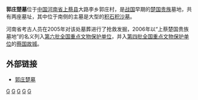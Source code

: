 {{文物保护单位
| 级别 = 全国
| 名称 = 蔡国故城<br /><span style="font-size:smaller;">上蔡楚国贵族墓地</span>
| 编号 = 4-28
| 分类 = 古遗址
| 时代 = [[西周|西周]]至[[春秋时期|春秋时期]]
| 所在 = [[河南省|河南省]][[上蔡县|上蔡县]]
| 登录 = 1996年
| Cat = 河南全国重点文物保护单位
}}
'''郭庄楚墓'''位于[[中华人民共和国|中国]][[河南省|河南省]][[上蔡县|上蔡县]]大路李乡郭庄村，是[[战国|战国]]早期的[[楚国|楚国]][[贵族|贵族]]墓地，共有两座墓址，其中位于南侧的主墓是大型的[[积石积沙墓|积石积沙墓]]。

河南省考古人员在2005年对该处墓葬进行了抢救发掘，2006年以“上蔡楚国贵族墓地”的名义列入[[第六批全国重点文物保护单位|第六批全国重点文物保护单位]]，并入[[第四批全国重点文物保护单位|第四批全国重点文物保护单位]]的[[蔡国故城|蔡国故城]]。

==外部链接==
* [https://web.archive.org/web/20070930105310/http://www.yaboqtw.cn/yabobronzes/list.asp?id=423 郭庄楚墓]
{{Archaeology-stub}}
[[Category:河南考古遗址|G]]
[[Category:驻马店文物保护单位|G]]
[[Category:驻马店墓葬|G]]
[[Category:上蔡县|G]]
[[Category:楚墓|G]]